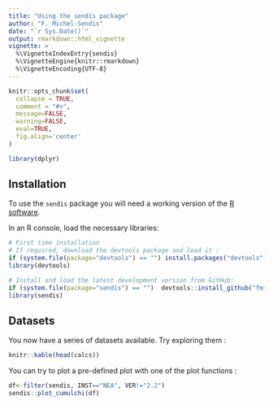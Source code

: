 ```yaml
---
title: "Using the sendis package"
author: "F. Michel-Sendis"
date: "`r Sys.Date()`"
output: rmarkdown::html_vignette 
vignette: >
  %\VignetteIndexEntry{sendis}
  %\VignetteEngine{knitr::rmarkdown}
  %\VignetteEncoding{UTF-8}
---
```


```r
knitr::opts_chunk$set(
  collapse = TRUE,
  comment = "#>", 
  message=FALSE, 
  warning=FALSE, 
  eval=TRUE,
  fig.align='center'
)

library(dplyr)

```
 
## Installation 

To use the `sendis` package you will need a working version of the [R software](https://www.r-project.org/). 

In an R console, load the necessary libraries: 

```r
# First time installation  
# If required, download the devtools package and load it :
if (system.file(package="devtools") == "") install.packages("devtools")
library(devtools)

# Install and load the latest development version from GitHub:
if (system.file(package="sendis") == "")  devtools::install_github("fmichelsendis/sendis")
library(sendis)
```

## Datasets

You now have a series of datasets available. Try exploring them : 

```r
knitr::kable(head(calcs))
```
 

You can try to plot a pre-defined plot with one of the plot functions : 

```r
df<-filter(sendis, INST=="NEA", VER!="2.2")
sendis::plot_cumulchi(df)
```
 

